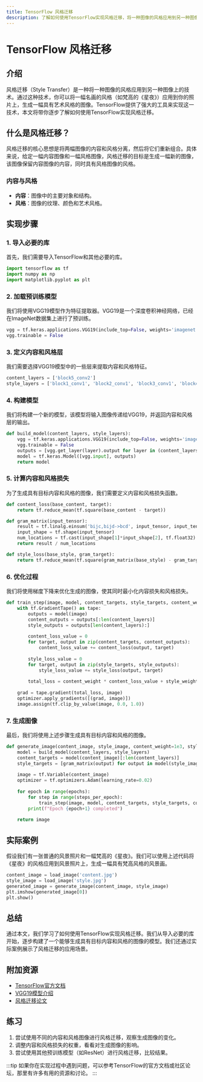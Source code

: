 ```yaml
---
title: TensorFlow 风格迁移
description: 了解如何使用TensorFlow实现风格迁移，将一种图像的风格应用到另一种图像上。适合初学者的全面教程。
---
```


# TensorFlow 风格迁移

## 介绍

风格迁移（Style Transfer）是一种将一种图像的风格应用到另一种图像上的技术。通过这种技术，你可以将一幅名画的风格（如梵高的《星夜》）应用到你的照片上，生成一幅具有艺术风格的图像。TensorFlow提供了强大的工具来实现这一技术，本文将带你逐步了解如何使用TensorFlow实现风格迁移。

## 什么是风格迁移？

风格迁移的核心思想是将两幅图像的内容和风格分离，然后将它们重新组合。具体来说，给定一幅内容图像和一幅风格图像，风格迁移的目标是生成一幅新的图像，该图像保留内容图像的内容，同时具有风格图像的风格。

### 内容与风格

- **内容**：图像中的主要对象和结构。
- **风格**：图像的纹理、颜色和艺术风格。

## 实现步骤

### 1. 导入必要的库

首先，我们需要导入TensorFlow和其他必要的库。

```python
import tensorflow as tf
import numpy as np
import matplotlib.pyplot as plt
```

### 2. 加载预训练模型

我们将使用VGG19模型作为特征提取器。VGG19是一个深度卷积神经网络，已经在ImageNet数据集上进行了预训练。

```python
vgg = tf.keras.applications.VGG19(include_top=False, weights='imagenet')
vgg.trainable = False
```

### 3. 定义内容和风格层

我们需要选择VGG19模型中的一些层来提取内容和风格特征。

```python
content_layers = ['block5_conv2']
style_layers = ['block1_conv1', 'block2_conv1', 'block3_conv1', 'block4_conv1', 'block5_conv1']
```

### 4. 构建模型

我们将构建一个新的模型，该模型将输入图像传递给VGG19，并返回内容和风格层的输出。

```python
def build_model(content_layers, style_layers):
    vgg = tf.keras.applications.VGG19(include_top=False, weights='imagenet')
    vgg.trainable = False
    outputs = [vgg.get_layer(layer).output for layer in (content_layers + style_layers)]
    model = tf.keras.Model([vgg.input], outputs)
    return model
```

### 5. 计算内容和风格损失

为了生成具有目标内容和风格的图像，我们需要定义内容和风格损失函数。

```python
def content_loss(base_content, target):
    return tf.reduce_mean(tf.square(base_content - target))

def gram_matrix(input_tensor):
    result = tf.linalg.einsum('bijc,bijd->bcd', input_tensor, input_tensor)
    input_shape = tf.shape(input_tensor)
    num_locations = tf.cast(input_shape[1]*input_shape[2], tf.float32)
    return result / num_locations

def style_loss(base_style, gram_target):
    return tf.reduce_mean(tf.square(gram_matrix(base_style) - gram_target))
```

### 6. 优化过程

我们将使用梯度下降来优化生成的图像，使其同时最小化内容损失和风格损失。

```python
def train_step(image, model, content_targets, style_targets, content_weight, style_weight, optimizer):
    with tf.GradientTape() as tape:
        outputs = model(image)
        content_outputs = outputs[:len(content_layers)]
        style_outputs = outputs[len(content_layers):]
        
        content_loss_value = 0
        for target, output in zip(content_targets, content_outputs):
            content_loss_value += content_loss(output, target)
        
        style_loss_value = 0
        for target, output in zip(style_targets, style_outputs):
            style_loss_value += style_loss(output, target)
        
        total_loss = content_weight * content_loss_value + style_weight * style_loss_value
    
    grad = tape.gradient(total_loss, image)
    optimizer.apply_gradients([(grad, image)])
    image.assign(tf.clip_by_value(image, 0.0, 1.0))
```

### 7. 生成图像

最后，我们将使用上述步骤生成具有目标内容和风格的图像。

```python
def generate_image(content_image, style_image, content_weight=1e3, style_weight=1e-2, epochs=10, steps_per_epoch=100):
    model = build_model(content_layers, style_layers)
    content_targets = model(content_image)[:len(content_layers)]
    style_targets = [gram_matrix(output) for output in model(style_image)[len(content_layers):]]
    
    image = tf.Variable(content_image)
    optimizer = tf.optimizers.Adam(learning_rate=0.02)
    
    for epoch in range(epochs):
        for step in range(steps_per_epoch):
            train_step(image, model, content_targets, style_targets, content_weight, style_weight, optimizer)
        print(f"Epoch {epoch+1} completed")
    
    return image
```

## 实际案例

假设我们有一张普通的风景照片和一幅梵高的《星夜》。我们可以使用上述代码将《星夜》的风格应用到风景照片上，生成一幅具有梵高风格的风景画。

```python
content_image = load_image('content.jpg')
style_image = load_image('style.jpg')
generated_image = generate_image(content_image, style_image)
plt.imshow(generated_image[0])
plt.show()
```

## 总结

通过本文，我们学习了如何使用TensorFlow实现风格迁移。我们从导入必要的库开始，逐步构建了一个能够生成具有目标内容和风格的图像的模型。我们还通过实际案例展示了风格迁移的应用场景。

## 附加资源

- [TensorFlow官方文档](https://www.tensorflow.org/)
- [VGG19模型介绍](https://arxiv.org/abs/1409.1556)
- [风格迁移论文](https://arxiv.org/abs/1508.06576)

## 练习

1. 尝试使用不同的内容和风格图像进行风格迁移，观察生成图像的变化。
2. 调整内容和风格损失的权重，看看对生成图像的影响。
3. 尝试使用其他预训练模型（如ResNet）进行风格迁移，比较结果。

:::tip
如果你在实现过程中遇到问题，可以参考TensorFlow的官方文档或社区论坛，那里有许多有用的资源和讨论。
:::